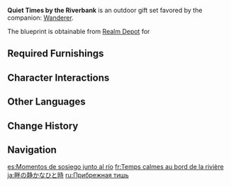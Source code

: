 {{Furnishing Infobox
|id             = 350069
|image          = Furnishing Set Quiet Times by the Riverbank Display.png
|category       = Outdoor Set
|subcategory    = Gift Set
|quality        = 4
|adeptal_energy = 1280
|description    = A tranquil settlement that takes on the unique aesthetic of [[Vimara Village]]. Even if this furnishing set is not situated by a river or at the seaside, a whiff of the aroma of fish that wafts through this village will set the sound of water gurgling through your ears.<br>Vimara Village has a very different feeling from the [[Forest Ranger]] camp, for its inhabitants largely do not shoulder important duties and thus lead leisurely lives, thus making it a very nice place to be for those who wish to relax.
|mention        = Forest Rangers
|blueprint      = Realm Depot
}}
'''Quiet Times by the Riverbank''' is an outdoor gift set favored by the companion: [[Wanderer]].

The blueprint is obtainable from [[Realm Depot]] for {{Item|Realm Currency|24|x=240}}

==Required Furnishings==
{{Recipe
|type = Gift Set
|yield = 0
|Flaming Catalyst = 4
|Fisherman's Dealings = 1
|Fisherman's Clemency = 1
|Fabric of the City of Wisdom = 1
|Fisherman's Catch = 1
|Fisherman's Delicacy = 2
|Deepwood Dweller's Lonesome = 1
|"No Fishing Ahead" = 20
|Fisherman's Efforts = 2
|Dripping Verdant Light = 2
|sort = Flaming Catalyst;Fisherman's Dealings;Fisherman's Clemency;Fabric of the City of Wisdom;Fisherman's Catch;Fisherman's Delicacy;Deepwood Dweller's Lonesome;"No Fishing Ahead";Fisherman's Efforts;Dripping Verdant Light
}}

==Character Interactions==
{{Gift Set Character Interactions
|character_1 = Wanderer
|rewards_1   = Primogem*20;Vayuda Turquoise Fragment*1;Mora*20,000
|set         = Quiet Times by the Riverbank
}}

==Other Languages==
{{Other Languages
|en      = Quiet Times by the Riverbank
|zhs     = 水畔的宁静时光
|zhs_rm  = Shuǐpàn de Níngjìng Shíguāng
|zht     = 水畔的寧靜時光
|zht_rm  = Shuǐpàn de Níngjìng Shíguāng
|zh_tl   = Tranquil Times by the Riverbank
|ja      = 畔の静かなひと時
|ja_rm   = Hotori no Shizuka-na Hitotoki{{Assumed}}
|ja_tl   = A Quiet Moment by the Riverbank
|ko      = 물가의 평화로운 시간
|ko_rm   = Mulga-ui Pyeonghwaroun Sigan
|ko_tl   = Peaceful Times by the Riverside
|es      = Momentos de sosiego junto al río
|es_tl   = Quiet Moments by the River
|fr      = Temps calmes au bord de la rivière
|fr_tl   = Quiet Times by the Riverbank
|ru      = Прибрежная тишь
|ru_tl   = Riverbank Silence
|th      = ช่วงเวลาแสนสงบริมน้ำ
|th_rm   = 
|th_tl   = 
|vi      = Thời Khắc An Yên Bên Bờ Hồ
|vi_tl   = 
|de      = Stille Zeiten am Flussufer
|de_tl   = Quiet Times by the Riverbank
|id      = Waktu Tenang di Tepi Sungai
|id_tl   = Quiet Time by the Riverbank
|pt      = Tempos Calmos nas Margens
|pt_tl   = 
|tr      = Nehir Kenarındaki Sessiz Zamanlar
|tr_tl   = 
|it      = Serenità sulla riva del fiume
|it_tl   = Serenity on the Riverbank
}}

==Change History==
{{Change History|3.2}}

==Navigation==
{{Furnishing Navbox/Sets|type=gift}}

[[es:Momentos de sosiego junto al río]]
[[fr:Temps calmes au bord de la rivière]]
[[ja:畔の静かなひと時]]
[[ru:Прибрежная тишь]]